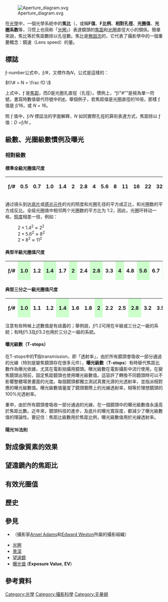 {{多個問題|
{{No footnotes|time=2013-08-01T18:13:36+00:00}}
{{Expand|time=2013-08-01T18:13:36+00:00}}
}}
{{noteTA
|1=zh:量綱; zh-hans:量纲; zh-hant:因次
}}
[[Image:Aperture_diagram.svg|right]]

在[[光學|光學]]中，一個光學系統中的'''焦比'''（{{lang-en|'''f-number'''}}，或稱'''F值'''、'''F比例'''、'''相對孔徑'''、'''光圈值'''、'''光圈系数'''等，习惯上也简称「[[光圈|光圈]]」）表達鏡頭的[[焦距|焦距]]和[[光圈|光圈]]直徑大小的關係。簡單來說，焦比等於焦距數除以孔徑數。焦比是[[无量纲量|無因次]]的，它代表了攝影學中的一個重要概念：鏡速（Lens speed）的量。

== 標誌 ==
ƒ-number公式中，ƒ''/''#，又標作為<math>N</math>，公式是這樣的：

<math>f/\# = N = \frac fD \ </math>

上式中，ƒ 是[[焦距|焦距]]，而'' D ''是光圈孔直徑（孔徑）。慣例上，“ƒ/"#"”是視為單一符號，書寫時數值替代符號中的[[#|#]]。舉個例子，若焦距值是光圈直徑的16倍，那樣 ƒ 值是 ƒ/16，或 ''N'' = 16。

照 ƒ 值中，ƒ''/N'' 標誌法的字面解釋，''N'' 如同實際孔徑的算術表達方式，焦距除以 ƒ 值：''D = ''ƒ''/N'' 。

== 級數、光圈級數慣例及曝光 ==

=== 相對級數 ===

==== 標準全級光圈值尺度 ====
{|class="wikitable" style="text-align:center"
|-bgcolor="#CCFFCC"
!ƒ''/#''
| 0.5 || 0.7 || 1.0 || 1.4 || 2 || 2.8 || 4 || 5.6 || 8 || 11 || 16 || 22 || 32 || 45 || 64 || 90 || 128
|}

通过镜头到达[[底片|底片]]或[[感光元件|感光元件]]的光的照度和光圈孔径的平方成正比，和光圈数的平方成反比。全级光圈值中相邻两个光圈数的平方比为 1:2，因此，光圈环转动一格，[[照度|照度]]相差一倍，例如：

: <math>2 \times 1.4^2 \approx 2^2</math>
: <math>2 \times 5.6^2 \approx 8^2</math>
: <math>2 \times 8^2 \approx 11^2</math>

==== 典型半級光圈值尺度 ====
{|class="wikitable" style="text-align:center"
|-bgcolor="#FFFFCC"
!ƒ''/#''
|style="background:#CCFFCC;"| 1.0 || 1.2 ||style="background:#CCFFCC;"| 1.4 || 1.7 ||style="background:#CCFFCC;"| 2 || 2.4 ||style="background:#CCFFCC;"| 2.8 || 3.3 ||style="background:#CCFFCC;"| 4 || 4.8 ||style="background:#CCFFCC;"| 5.6 || 6.7 ||style="background:#CCFFCC;"| 8 || 9.5 ||style="background:#CCFFCC;"| 11 || 13 ||style="background:#CCFFCC;"| 16 || 19 ||style="background:#CCFFCC;"| 22 
|}

==== 典型三分之一級光圈值尺度 ====
{|class="wikitable" style="text-align:center"
|-bgcolor="#e5d1cb"
!ƒ''/#''
|style="background:#CCFFCC;"| 1.0 || 1.1 || 1.2 ||style="background:#CCFFCC;"| 1.4 || 1.6 || 1.8 ||style="background:#CCFFCC;"| 2 || 2.2 || 2.5 ||style="background:#CCFFCC;"| 2.8 || 3.2 || 3.5 ||style="background:#CCFFCC;"| 4 || 4.5 || 5.0 ||style="background:#CCFFCC;"| 5.6 || 6.3 || 7.1 ||style="background:#CCFFCC;"| 8 || 9 || 10 || style="background:#CCFFCC;"|11 || 13 || 14 ||style="background:#CCFFCC;"| 16 || 18 || 20 ||style="background:#CCFFCC;"| 22 
|}

注意有些時候上述數值是有歧義的；舉例說，''f/''1.2可用在半級或三分之一級的系統；有時''f/''1.3及''f/''3.2也用於三分之一級的系統。

==== 曝光級數（T-stops） ====
在T-stops中的'''T'''指transmission，即「透射率」，由於所有鏡頭會吸收一部分通過的光線（特別是變焦鏡頭存在很多元件），'''曝光級數'''（'''T-stops'''）有時替代焦距比數作為曝光依據，尤其在電影拍攝用鏡頭。曝光級數在電影攝影中流行使用，在變焦鏡頭出現前，固定焦距鏡頭也使用曝光級數值。這容許了轉換不同鏡頭時可以不影響整體場景畫面的光度。每個鏡頭都獨立測試真實光源的光透射率，並指派相對應的曝光級數值。曝光級數值量度了鏡頭實際上的光線透射率，相等於理想鏡頭的100%光透射率。

重申，由於所有鏡頭會吸收一部分通過的光線，在一個鏡頭中的曝光級數值永遠高於焦距比數。近年來，鏡頭科技的進步，及底片的曝光寬容度，都減少了曝光級數值的理論性。要記住：焦距比級數用於焦距比例，曝光級數值用於光線透射率。

==== 陽光16法則 ====
{{main|陽光16法則}}

== 對成像質素的效果 ==

== 望遠鏡內的焦距比 ==

== 有效光圈值 ==

== 歷史 ==

== 參見 ==
* {{link-en|Group f/64|Group f/64}} （攝影家[[安塞爾·亞當斯|Ansel Adams]]和[[愛德華·韋斯頓|Edward Weston]]所屬的攝影組織）
* [[光圈|光圈]]
* [[景深|景深]]
* [[望遠鏡|望遠鏡]]
* [[曝光值|曝光值]] ('''Exposure Value''', '''EV''')

== 參考資料 ==
{{reflist}}

{{Photography}}

[[Category:光學|Category:光學]]
[[Category:攝影科學|Category:攝影科學]]
[[Category:无量纲|Category:无量纲]]